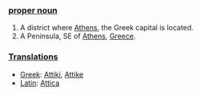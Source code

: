 ===[[proper noun]]===

#A district where [[Athens]], the Greek capital is located.
#A Peninsula, SE of [[Athens]], [[Greece]].

===[[Translation]]s===

*[[Greek]]: [[Attiki]], [[Attike]]
*[[Latin]]: [[Attica]]
